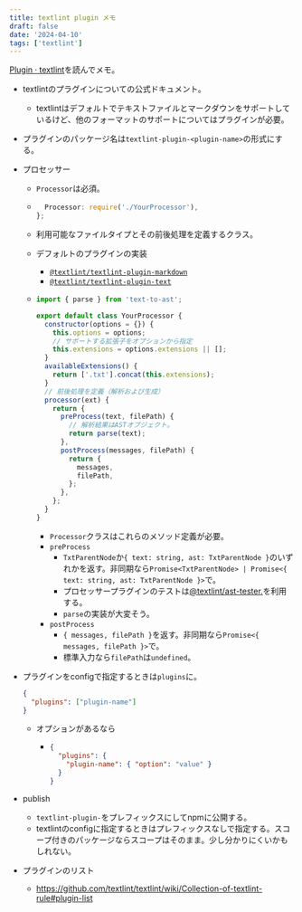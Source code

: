 ```yaml
---
title: textlint plugin メモ
draft: false
date: '2024-04-10'
tags: ['textlint']
---
```


[Plugin · textlint](https://textlint.github.io/docs/plugin.html)を読んでメモ。

- textlintのプラグインについての公式ドキュメント。
  - textlintはデフォルトでテキストファイルとマークダウンをサポートしているけど、他のフォーマットのサポートについてはプラグインが必要。
- プラグインのパッケージ名は`textlint-plugin-<plugin-name>`の形式にする。
- プロセッサー
  - `Processor`は必須。
  - ```ts
      Processor: require('./YourProcessor'),
    };
    ```
  - 利用可能なファイルタイプとその前後処理を定義するクラス。
  - デフォルトのプラグインの実装
    - [`@textlint/textlint-plugin-markdown`](https://github.com/textlint/textlint/tree/master/packages/@textlint/textlint-plugin-markdown)
    - [`@textlint/textlint-plugin-text`](https://github.com/textlint/textlint/tree/master/packages/@textlint/textlint-plugin-text)
  - ```js
    import { parse } from 'text-to-ast';

    export default class YourProcessor {
      constructor(options = {}) {
        this.options = options;
        // サポートする拡張子をオプションから指定
        this.extensions = options.extensions || [];
      }
      availableExtensions() {
        return ['.txt'].concat(this.extensions);
      }
      // 前後処理を定義（解析および生成）
      processor(ext) {
        return {
          preProcess(text, filePath) {
            // 解析結果はASTオブジェクト。
            return parse(text);
          },
          postProcess(messages, filePath) {
            return {
              messages,
              filePath,
            };
          },
        };
      }
    }
    ```

    - `Processor`クラスはこれらのメソッド定義が必要。
    - `preProcess`
      - `TxtParentNode`か`{ text: string, ast: TxtParentNode }`のいずれかを返す。非同期なら`Promise<TxtParentNode> | Promise<{ text: string, ast: TxtParentNode }>`で。
      - プロセッサープラグインのテストは[@textlint/ast-tester.](https://github.com/textlint/textlint/tree/master/packages/@textlint/ast-tester)を利用する。
      - `parse`の実装が大変そう。
    - `postProcess`
      - `{ messages, filePath }`を返す。非同期なら`Promise<{ messages, filePath }>`で。
      - 標準入力なら`filePath`は`undefined`。

- プラグインをconfigで指定するときは`plugins`に。

  ```json
  {
    "plugins": ["plugin-name"]
  }
  ```

  - オプションがあるなら
    - ```json
      {
        "plugins": {
          "plugin-name": { "option": "value" }
        }
      }
      ```

- publish
  - `textlint-plugin-`をプレフィックスにしてnpmに公開する。
  - textlintのconfigに指定するときはプレフィックスなしで指定する。スコープ付きのパッケージならスコープはそのまま。少し分かりにくいかもしれない。
- プラグインのリスト
  - https://github.com/textlint/textlint/wiki/Collection-of-textlint-rule#plugin-list
